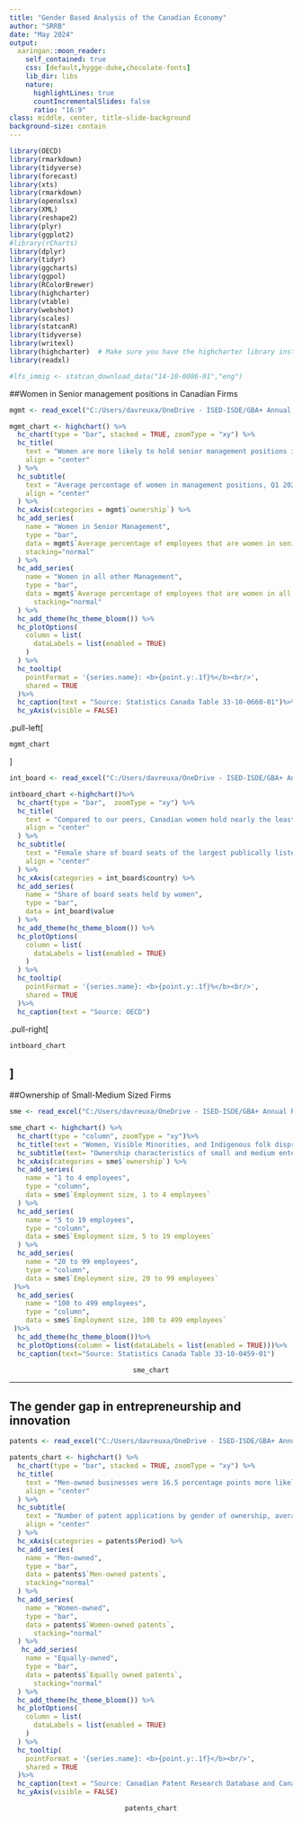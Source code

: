 ```yaml
---
title: "Gender Based Analysis of the Canadian Economy"
author: "SRRB"
date: "May 2024"
output:
  xaringan::moon_reader:
    self_contained: true
    css: [default,hygge-duke,chocolate-fonts]
    lib_dir: libs
    nature:
      highlightLines: true
      countIncrementalSlides: false
      ratio: "16:9"
class: middle, center, title-slide-background
background-size: contain
---
```

```r
library(OECD)
library(rmarkdown)
library(tidyverse)
library(forecast)
library(xts)
library(rmarkdown)
library(openxlsx)
library(XML)
library(reshape2)
library(plyr)
library(ggplot2)
#library(rCharts)
library(dplyr)
library(tidyr)
library(ggcharts)
library(ggpol)
library(RColorBrewer)
library(highcharter)
library(vtable)
library(webshot)
library(scales)
library(statcanR)
library(tidyverse)
library(writexl)
library(highcharter)  # Make sure you have the highcharter library installed
library(readxl)
```


```r
#lfs_immig <- statcan_download_data("14-10-0086-01","eng")
```

##Women in Senior management positions in Canadian Firms 

```r
mgmt <- read_excel("C:/Users/davreuxa/OneDrive - ISED-ISDE/GBA+ Annual Report/sme_ownership.xlsx", sheet = "mgmt")
```

```r
mgmt_chart <- highchart() %>%
  hc_chart(type = "bar", stacked = TRUE, zoomType = "xy") %>%
  hc_title(
    text = "Women are more likely to hold senior management positions if the business is owned by the following minority groups",
    align = "center"
  ) %>%
  hc_subtitle(
    text = "Average percentage of women in management positions, Q1 2023",
    align = "center"
  ) %>%
  hc_xAxis(categories = mgmt$`ownership`) %>%
  hc_add_series(
    name = "Women in Senior Management",
    type = "bar",
    data = mgmt$`Average percentage of employees that are women in senior management positions`,
    stacking="normal"
  ) %>%
  hc_add_series(
    name = "Women in all other Management",
    type = "bar",
    data = mgmt$`Average percentage of employees that are women in all other management positions`,
      stacking="normal"
  ) %>%
  hc_add_theme(hc_theme_bloom()) %>%
  hc_plotOptions(
    column = list(
      dataLabels = list(enabled = TRUE)
    )
  ) %>%
  hc_tooltip(
    pointFormat = '{series.name}: <b>{point.y:.1f}%</b><br/>',
    shared = TRUE
  )%>%
  hc_caption(text = "Source: Statistics Canada Table 33-10-0660-01")%>%
  hc_yAxis(visible = FALSE)


```
.pull-left[
```r
mgmt_chart
```
]

```r
int_board <- read_excel("C:/Users/davreuxa/OneDrive - ISED-ISDE/GBA+ Annual Report/sme_ownership.xlsx", sheet = "int_board")

intboard_chart <-highchart()%>%
  hc_chart(type = "bar",  zoomType = "xy") %>%
  hc_title(
    text = "Compared to our peers, Canadian women hold nearly the least amount of board seats, only slightly above the U.S.",
    align = "center"
  ) %>%
  hc_subtitle(
    text = "Female share of board seats of the largest publically listed companies, (%)",
    align = "center"
  ) %>%
  hc_xAxis(categories = int_board$country) %>%
  hc_add_series(
    name = "Share of board seats held by women",
    type = "bar",
    data = int_board$value
  ) %>%
  hc_add_theme(hc_theme_bloom()) %>%
  hc_plotOptions(
    column = list(
      dataLabels = list(enabled = TRUE)
    )
  ) %>%
  hc_tooltip(
    pointFormat = '{series.name}: <b>{point.y:.1f}%</b><br/>',
    shared = TRUE
  )%>%
  hc_caption(text = "Source: OECD")

```
.pull-right[
```r
intboard_chart
```
]
---
##Ownership of Small-Medium Sized Firms

```r
sme <- read_excel("C:/Users/davreuxa/OneDrive - ISED-ISDE/GBA+ Annual Report/sme_ownership.xlsx")
```
```r
sme_chart <- highchart() %>%
  hc_chart(type = "column", zoomType = "xy")%>%
  hc_title(text = "Women, Visible Minorities, and Indigenous folk disproportionally own SMEs", align = "center") %>%
  hc_subtitle(text= "Ownership characteristics of small and medium enterprises, (%)", align = "center")%>%
  hc_xAxis(categories = sme$`ownership`) %>%
  hc_add_series(
    name = "1 to 4 employees",
    type = "column",
    data = sme$`Employment size, 1 to 4 employees`
  ) %>%
  hc_add_series(
    name = "5 to 19 employees",
    type = "column",
    data = sme$`Employment size, 5 to 19 employees`
  ) %>%
  hc_add_series(
    name = "20 to 99 employees",
    type = "column",
    data = sme$`Employment size, 20 to 99 employees`
 )%>%
  hc_add_series(
    name = "100 to 499 employees",
    type = "column",
    data = sme$`Employment size, 100 to 499 employees`
 )%>%
  hc_add_theme(hc_theme_bloom())%>%
  hc_plotOptions(column = list(dataLabels = list(enabled = TRUE)))%>%
  hc_caption(text="Source: Statistics Canada Table 33-10-0459-01")

```
<center>
```r
sme_chart
```
</center>
---
## The gender gap in entrepreneurship and innovation
```r
patents <- read_excel("C:/Users/davreuxa/OneDrive - ISED-ISDE/GBA+ Annual Report/sme_ownership.xlsx", sheet = "patents")
```

```r
patents_chart <- highchart() %>%
  hc_chart(type = "bar", stacked = TRUE, zoomType = "xy") %>%
  hc_title(
    text = "Men-owned businesses were 16.5 percentage points more likely to have conducted R&D, and, conditional on conducting R&D, spent 70% more. This could help explain why men-owned firms that patent have more applications per firm, and why they have a higher rate of granted applications.",
    align = "center"
  ) %>%
  hc_subtitle(
    text = "Number of patent applications by gender of ownership, average over each period",
    align = "center"
  ) %>%
  hc_xAxis(categories = patents$Period) %>%
  hc_add_series(
    name = "Men-owned",
    type = "bar",
    data = patents$`Men-owned patents`,
    stacking="normal"
  ) %>%
  hc_add_series(
    name = "Women-owned",
    type = "bar",
    data = patents$`Women-owned patents`,
      stacking="normal"
  ) %>%
   hc_add_series(
    name = "Equally-owned",
    type = "bar",
    data = patents$`Equally owned patents`,
      stacking="normal"
  ) %>%
  hc_add_theme(hc_theme_bloom()) %>%
  hc_plotOptions(
    column = list(
      dataLabels = list(enabled = TRUE)
    )
  ) %>%
  hc_tooltip(
    pointFormat = '{series.name}: <b>{point.y:.1f}</b><br/>',
    shared = TRUE
  )%>%
  hc_caption(text = "Source: Canadian Patent Research Database and Canadian Employer-Employee Dynamics Database.")%>%
  hc_yAxis(visible = FALSE)

```
<center>
```r
patents_chart
```
</center>
